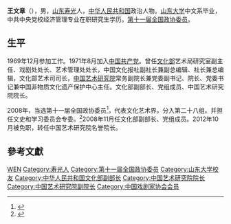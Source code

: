 '''王文章'''（{{bd|1951年||}}），男，[[山东|山东]][[寿光|寿光]]人，[[中华人民共和国|中华人民共和国]]政治人物。[[山东大学|山东大学]]中文系毕业，中共中央党校经济管理专业在职研究生学历。[[第十一届全国政协委员|第十一届全国政协委员]]。

== 生平 ==
1969年12月参加工作。1971年8月加入[[中国共产党|中国共产党]]。曾任[[文化部|文化部]]艺术局研究室副主任、戏剧处处长、艺术管理处处长，中国文化报社副社长兼副总编辑、社长兼总编辑，文化部艺术司司长，[[中国艺术研究院|中国艺术研究院]]常务副院长兼党委副书记、院长、党委书记兼中国非物质文化遗产保护中心主任。文化部副部长、党组成员、中国艺术研究院院长。

2008年，当选第十一届全国政协委员<ref>{{cite news|title=第十一届全国政协委员名单|url=http://www.indaa.com.cn/zt/2009qglh/zxzs/200903/t20090303_127573.html|accessdate=2013-04-09|newspaper=新华社北京1月25日电 中国人民政治协商会议第十一届全国委员会委员名单(共2237人，2008年1月25日政协第十届全国委员会常务委员会第二十次会议通过)|date=2008年1月25日|deadurl=yes|archiveurl=https://web.archive.org/web/20130928014403/http://www.indaa.com.cn/zt/2009qglh/zxzs/200903/t20090303_127573.html|archivedate=2013年9月28日}}</ref>，代表文化艺术界，分入第二十八组。并担任文史和学习委员会专委。<ref>{{cite news|title=全国政协信息-王文章|url=http://www.cppcc.gov.cn/CMS/wylibary/showJcwyxtInfoWylibary.action?tabJcwyxt.guid=11W0008450&wytype=wjwy|accessdate=2013-04-11|newspaper=全国政协委员会|archive-date=2016-12-20|archive-url=https://web.archive.org/web/20161220034434/http://www.cppcc.gov.cn/CMS/wylibary/showJcwyxtInfoWylibary.action?tabJcwyxt.guid=11W0008450&wytype=wjwy|dead-url=no}}</ref>2008年11月任文化部副部长、党组成员。2012年10月被免职，转任中国艺术研究院名誉院长。

== 參考文獻 ==
{{reflist}}

{{中国政治人物小作品}}
{{中国戏剧家协会第六届理事会}}
{{中国文学艺术界联合会第八届全国委员会}}
{{中国文学艺术界联合会第九届全国委员会}}
{{国家非物质文化遗产保护工作专家委员会}}

{{Authority control}}
{{DEFAULTSORT:Wang王}}
[[Category:王姓|WEN]]
[[Category:寿光人|Category:寿光人]]
[[Category:第十一届全国政协委员|Category:第十一届全国政协委员]]
[[Category:山东大学校友|Category:山东大学校友]]
[[Category:中华人民共和国文化部副部长|Category:中华人民共和国文化部副部长]]
[[Category:中国艺术研究院院长|Category:中国艺术研究院院长]]
[[Category:中国艺术研究院副院长|Category:中国艺术研究院副院长]]
[[Category:中国戏剧家协会会员|Category:中国戏剧家协会会员]]